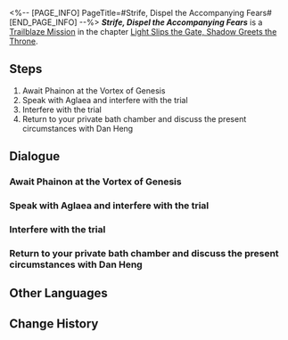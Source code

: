 <%-- [PAGE_INFO]
PageTitle=#Strife, Dispel the Accompanying Fears#
[END_PAGE_INFO] --%>
{{Stub|Dialogue.}}
{{Mission Infobox
|id            = 1040201
|title         = 
|image         = Mission Strife, Dispel the Accompanying Fears.png{{subst:void|<!--$UPLOAD:<<SpriteOutput/Chronicle/1040201.png>-<Mission Strife, Dispel the Accompanying Fears.png>-<Fate's Atlas Images>>-->}}
|type          = Trailblaze
|event_name    = 
|chapter       = Light Slips the Gate, Shadow Greets the Throne
|requirements  = [[Trailblaze Mission]] ''[[Hero, Bear Thy Coreflame]]'' completed
|summary       = It's been a long while since Phainon had entered the Vortex of Genesis to challenge the Strife trial. With a sudden incident in the trial, you intervened, saving Phainon from his inner demon. With Phainon's Coreflame trial ending in failure, the responsibility of bearing Nikador's divinity now falls to Chrysos Heir Mydei, the lone crown prince of the Kremnos. Yet even as the true heir to "Strife," Mydei seems to exhibit an odd trepidation and resistance, as if the glory of Kremnos had become his inner demon.
|characters    = Aglaea; Amiable Woman; Castorice; Dan Heng; Distressed Soldier; Divine Echo; Holy City Guard; Holy City Guards; Krateros; Mydei; Phainon; Scared Holy City Guard; Scouting Soldier; Strict Holy City Guard; Titan's Voice; Titankin; Trailblazer; Tribbie; Tribios; Trinnon
|startLocation = [[Amphoreus]] - [[Vortex of Genesis]]
|world         = Amphoreus
|area          = Vortex of Genesis
|prev          = Hero, Bear Thy Coreflame
|next          = Glory, Turn From Imbibed Poison
|rewards       = Trailblaze EXP*300; Stellar Jade*40; Traveler's Guide*3; Lost Crystal*3; Celestial Ambrosia*120; Credit*40,000
}}
'''''Strife, Dispel the Accompanying Fears''''' is a [[Trailblaze Mission]] in the chapter [[Light Slips the Gate, Shadow Greets the Throne]].

==Steps==
# Await Phainon at the Vortex of Genesis
# Speak with Aglaea and interfere with the trial
# Interfere with the trial
# Return to your private bath chamber and discuss the present circumstances with Dan Heng

<!--
==Gameplay Notes==

--><!--
==Trial Character==

-->
==Dialogue==
{{Stub Dialogue}}
===Await Phainon at the Vortex of Genesis{{subst:void|<!--104020101-->}}===
{{Mission Description|type=trailblaze|location=Vortex of Genesis|It's been a long while since Phainon entered the Vortex of Genesis for the Strife trial, leaving all Chrysos Heirs deeply concerned.}}
{{Dialogue Start}}
:{{tx}}
{{Dialogue End}}

===Speak with Aglaea and interfere with the trial{{subst:void|<!--104020103-->}}===
{{Mission Description|type=trailblaze|location=Vortex of Genesis|update|When crisis struck during Phainon's Coreflame trial as we waited anxiously, we made the snap decision to join Castorice and Mydei in rescuing Phainon from possible peril.}}
{{Dialogue Start}}
:{{tx}}
{{Dialogue End}}

===Interfere with the trial{{subst:void|<!--104020104-->}}===
{{Dialogue Start}}
:{{tx}}
{{Dialogue End}}

===Return to your private bath chamber and discuss the present circumstances with Dan Heng{{subst:void|<!--104020106-->}}===
{{Mission Description|type=trailblaze|location="Eternal Holy City" Okhema|update|After ensuring Phainon's safety, (Trailblazer) and I retreated to the bath chamber to rest. We also drew our own conclusions about the present situation in the world of Amphoreus}}
{{Dialogue Start}}
:{{tx}}
{{Dialogue End}}

==Other Languages==
{{Other Languages
|en   = Strife, Dispel the Accompanying Fears
|zhs  = 纷争啊，伐清湮途的悼惧
|zht  = 紛爭啊，伐清湮途的悼懼
|ja   = 紛争よ、消滅の道に広がる恐怖を薙ぎ払え
|ko   = 분쟁이여, 길을 막는 두려움을 토벌하라
|es   = Conflicto, ahuyenta este temor sombrío
|fr   = Conflit, dissipe les peurs héritées
|ru   = О раздор, избавь от преследующих страхов
|th   = ปฏิปักษ์เอ๋ย จงขจัดความกลัวบนเส้นทาง
|vi   = Hỡi Phân Tranh, Hãy Xua Tan Nỗi Sợ Trên Đường
|de   = Zwist, banne die Angst vor dem Ende
|id   = Pertikaian, Hancurkan Ketakutan yang Terpendam
|pt   = Conflito, Dissipar os Medos Acompanhantes
}}

==Change History==
{{Change History|3.1}}
